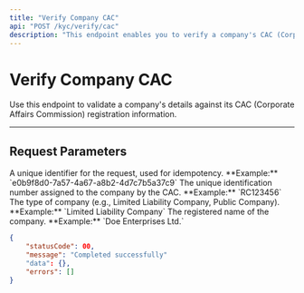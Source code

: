 ```yaml
---
title: "Verify Company CAC"
api: "POST /kyc/verify/cac"
description: "This endpoint enables you to verify a company's CAC (Corporate Affairs Commission) information."
---
```


# Verify Company CAC

Use this endpoint to validate a company's details against its CAC (Corporate Affairs Commission) registration information.

---

## Request Parameters

<ParamField header="requestId" type="string" required>
  A unique identifier for the request, used for idempotency.  
  **Example:** `e0b9f8d0-7a57-4a67-a8b2-4d7c7b5a37c9`
</ParamField>

<ParamField body="rcNumber" type="string" required>
  The unique identification number assigned to the company by the CAC.  
  **Example:** `RC123456`
</ParamField>

<ParamField body="companyType" type="string" required>
  The type of company (e.g., Limited Liability Company, Public Company).  
  **Example:** `Limited Liability Company`
</ParamField>

<ParamField body="companyName" type="string" required>
  The registered name of the company.  
  **Example:** `Doe Enterprises Ltd.`
</ParamField>


<ResponseExample>

```json
{
	"statusCode": 00,
	"message": "Completed successfully"
	"data": {},
	"errors": []
}
```

</ResponseExample>
